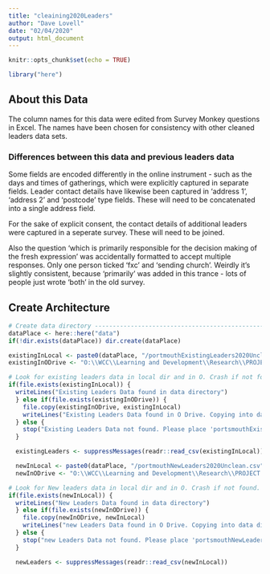 ```yaml
---
title: "cleaining2020Leaders"
author: "Dave Lovell"
date: "02/04/2020"
output: html_document
---
```


```r
knitr::opts_chunk$set(echo = TRUE)
```

```r
library("here")
```

## About this Data

The column names for this data were edited from Survey Monkey questions in Excel. The names have been chosen for consistency with other cleaned leaders data sets. 

### Differences between this data and previous leaders data

Some fields are encoded differently in the online instrument - such as the days and times of gatherings, which were explicitly captured in separate fields. Leader contact details have likewise been captured in 'address 1', 'address 2' and 'postcode' type fields. These will need to be concatenated into a single address field.

For the sake of explicit consent, the contact details of additional leaders were captured in a seperate survey. These will need to be joined. 

Also the question 'which is primarily responsible for the decision making of the fresh expression' was accidentally formatted to accept multiple responses. Only one person ticked 'fxc' and 'sending church'. Weirdly it's slightly consistent, because 'primarily' was added in this trance - lots of people just wrote 'both' in the old survey.




## Create Architecture

```r
# Create data directory --------------------------------------------------------------
dataPlace <- here::here("data")
if(!dir.exists(dataPlace)) dir.create(dataPlace)

existingInLocal <- paste0(dataPlace, "/portmouthExistingLeaders2020Unclean.csv")
existingInODrive <- "O:\\WCC\\Learning and Development\\Research\\PROJECT - Portsmouth 2019 onwards\\Data\\unclean\\portsmouthExistingLeaders2020Unclean.csv"

# Look for existing leaders data in local dir and in O. Crash if not found.
if(file.exists(existingInLocal)) {
  writeLines("Existing Leaders Data found in data directory")
  } else if(file.exists(existingInODrive)) {
    file.copy(existingInODrive, existingInLocal)
    writeLines("Existing Leaders Data found in O Drive. Copying into data directory")
  } else {
    stop("Existing Leaders Data not found. Please place 'portsmouthExistingLeaders2020Unclean.csv` in the data directory")
  } 

  existingLeaders <- suppressMessages(readr::read_csv(existingInLocal))

  newInLocal <- paste0(dataPlace, "/portmouthNewLeaders2020Unclean.csv")
  newInODrive <- "O:\\WCC\\Learning and Development\\Research\\PROJECT - Portsmouth 2019 onwards\\Data\\unclean\\portsmouthNewLeaders2020Unclean.csv"

# Look for New leaders data in local dir and in O. Crash if not found.
if(file.exists(newInLocal)) {
  writeLines("New Leaders Data found in data directory")
  } else if(file.exists(newInODrive)) {
    file.copy(newInODrive, newInLocal)
    writeLines("new Leaders Data found in O Drive. Copying into data directory")
  } else {
    stop("new Leaders Data not found. Please place 'portsmouthNewLeaders2020Unclean.csv` in the data directory")
  } 

  newLeaders <- suppressMessages(readr::read_csv(newInLocal))
```


